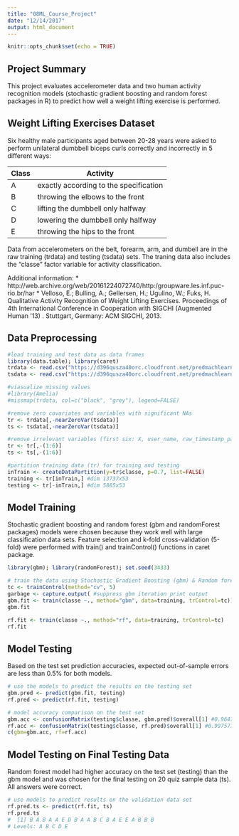 ```yaml
---
title: "08ML_Course_Project"
date: "12/14/2017"
output: html_document
---
```


```r
knitr::opts_chunk$set(echo = TRUE)
```

## Project Summary
This project evaluates accelerometer data and two human activity recognition models (stochastic gradient boosting and random forest packages in R) to predict how well a weight lifting exercise is performed. 

## Weight Lifting Exercises Dataset
Six healthy male participants aged between 20-28 years were asked to perform unilateral dumbbell biceps curls correctly and incorrectly in 5 different ways:

Class | Activity
------|---------------
A     | exactly according to the specification 
B     | throwing the elbows to the front
C     | lifting the dumbbell only halfway
D     | lowering the dumbbell only halfway
E     | throwing the hips to the front

Data from accelerometers on the belt, forearm, arm, and dumbell are in the raw training (trdata) and testing (tsdata) sets. The traning data also includes the "classe" factor variable for activity classification.

Additional information:
* http://web.archive.org/web/20161224072740/http:/groupware.les.inf.puc-rio.br/har
* Velloso, E.; Bulling, A.; Gellersen, H.; Ugulino, W.; Fuks, H. Qualitative Activity Recognition of Weight Lifting Exercises. Proceedings of 4th International Conference in Cooperation with SIGCHI (Augmented Human '13) . Stuttgart, Germany: ACM SIGCHI, 2013.


## Data Preprocessing
```r
#load training and test data as data frames
library(data.table); library(caret)
trdata <- read.csv("https://d396qusza40orc.cloudfront.net/predmachlearn/pml-training.csv")
tsdata <- read.csv("https://d396qusza40orc.cloudfront.net/predmachlearn/pml-testing.csv")

#viasualize missing values
#library(Amelia)
#missmap(trdata, col=c("black", "grey"), legend=FALSE)

#remove zero covariates and variables with significant NAs
tr <- trdata[,-nearZeroVar(tsdata)]
ts <- tsdata[,-nearZeroVar(tsdata)]

#remove irrelevant variables (first six: X, user_name, raw_timestamp_part_1, raw_timestamp_part_2, cvtd_timestamp, num_window)
tr <- tr[,-(1:6)] 
ts <- ts[,-(1:6)] 

#partition training data (tr) for training and testing
inTrain <- createDataPartition(y=tr$classe, p=0.7, list=FALSE) 
training <- tr[inTrain,] #dim 13737x53
testing <- tr[-inTrain,] #dim 5885x53
```


## Model Training
Stochastic gradient boosting and random forest (gbm and randomForest packages) models were chosen because they work well with large classification data sets. Feature selection and k-fold cross-validation (5-fold) were performed with train() and trainControl() functions in caret package. 
```r
library(gbm); library(randomForest); set.seed(3433)

# train the data using Stochastic Gradient Boosting (gbm) & Random forest (rf)
tc <- trainControl(method="cv", 5)
garbage <- capture.output( #suppress gbm iteration print output
gbm.fit <- train(classe ~., method="gbm", data=training, trControl=tc)) 
gbm.fit
```
```r
rf.fit <- train(classe ~., method="rf", data=training, trControl=tc)
rf.fit
```


## Model Testing
Based on the test set prediction accuracies, expected out-of-sample errors are less than 0.5% for both models.
```r
# use the models to predict the results on the testing set
gbm.pred <- predict(gbm.fit, testing)
rf.pred <- predict(rf.fit, testing)

# model accuracy comparison on the test set
gbm.acc <- confusionMatrix(testing$classe, gbm.pred)$overall[1] #0.9647887
rf.acc <- confusionMatrix(testing$classe, rf.pred)$overall[1] #0.9975716  
c(gbm=gbm.acc, rf=rf.acc)
```


## Model Testing on Final Testing Data
Random forest model had higher accuracy on the test set (testing) than the gbm model and was chosen for the final testing on 20 quiz sample data (ts). All answers were correct.
```r
# use models to predict results on the validation data set 
rf.pred.ts <- predict(rf.fit, ts)
rf.pred.ts
#  [1] B A B A A E D B A A B C B A E E A B B B
# Levels: A B C D E
```

